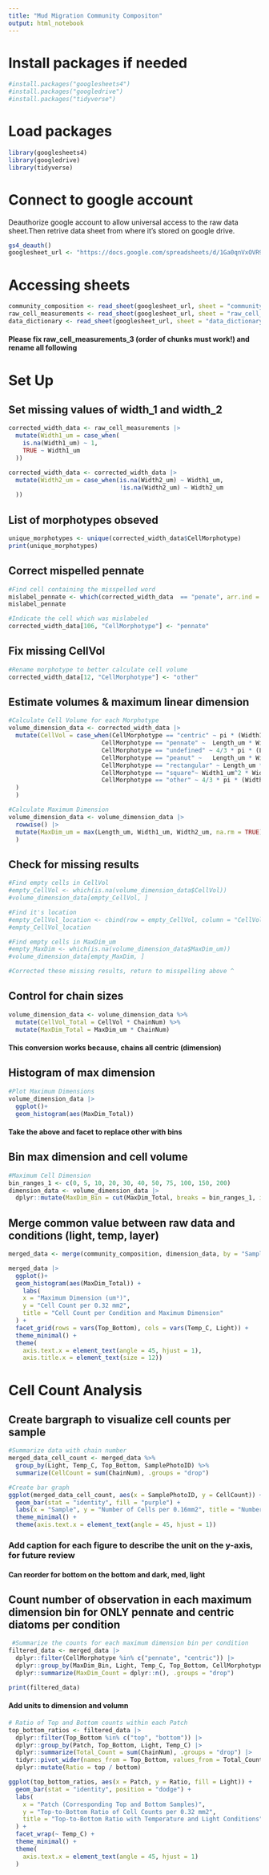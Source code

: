 ```yaml
---
title: "Mud Migration Community Compositon"
output: html_notebook
---
```

# Install packages if needed
```r
#install.packages("googlesheets4")
#install.packages("googledrive")
#install.packages("tidyverse")
```

# Load packages
```r
library(googlesheets4)
library(googledrive)
library(tidyverse)
```

# Connect to google account
Deauthorize google account to allow universal access to the raw data sheet.Then retrive data sheet from where it's stored on google drive.
```r
gs4_deauth()
googlesheet_url <- "https://docs.google.com/spreadsheets/d/1Ga0qnVxOVR9NwSNI5RM1iz1L2MoCAyF0O4x3D6mCePw/edit?gid=405129858#gid=405129858"
```

# Accessing sheets
```r
community_composition <- read_sheet(googlesheet_url, sheet = "community_composition")
raw_cell_measurements <- read_sheet(googlesheet_url, sheet = "raw_cell_measurements")
data_dictionary <- read_sheet(googlesheet_url, sheet = "data_dictionary")
```
#### Please fix raw_cell_measurements_3 (order of chunks must work!) and rename all following 

# Set Up

## Set missing values of width_1 and width_2
```r
corrected_width_data <- raw_cell_measurements |>
  mutate(Width1_um = case_when(
    is.na(Width1_um) ~ 1,
    TRUE ~ Width1_um
  ))

corrected_width_data <- corrected_width_data |>
  mutate(Width2_um = case_when(is.na(Width2_um) ~ Width1_um,
                               !is.na(Width2_um) ~ Width2_um
  ))
```

## List of morphotypes obseved 
```r
unique_morphotypes <- unique(corrected_width_data$CellMorphotype)
print(unique_morphotypes)
```

## Correct mispelled pennate
```r
#Find cell containing the misspelled word
mislabel_pennate <- which(corrected_width_data  == "penate", arr.ind = TRUE)
mislabel_pennate

#Indicate the cell which was mislabeled
corrected_width_data[106, "CellMorphotype"] <- "pennate"
```

## Fix missing CellVol
```r
#Rename morphotype to better calculate cell volume
corrected_width_data[12, "CellMorphotype"] <- "other"
```

## Estimate volumes & maximum linear dimension
```r
#Calculate Cell Volume for each Morphotype
volume_dimension_data <- corrected_width_data |>
  mutate(CellVol = case_when(CellMorphotype == "centric" ~ pi * (Width1_um/2)^2 *  Width2_um,
                          CellMorphotype == "pennate" ~  Length_um * Width1_um * Width2_um,
                          CellMorphotype == "undefined" ~ 4/3 * pi * (Length_um/2)^3, 
                          CellMorphotype == "peanut" ~   Length_um * Width1_um * Width2_um,
                          CellMorphotype == "rectangular" ~ Length_um * Width1_um * Width2_um,
                          CellMorphotype == "square"~ Width1_um^2 * Width2_um, #check these values
                          CellMorphotype == "other" ~ 4/3 * pi * (Width1_um/2)^3
  )
  )

#Calculate Maximum Dimension
volume_dimension_data <- volume_dimension_data |>
  rowwise() |>
  mutate(MaxDim_um = max(Length_um, Width1_um, Width2_um, na.rm = TRUE)
  )
```

## Check for missing results
```r
#Find empty cells in CellVol
#empty_CellVol <- which(is.na(volume_dimension_data$CellVol))
#volume_dimension_data[empty_CellVol, ]

#Find it's location
#empty_CellVol_location <- cbind(row = empty_CellVol, column = "CellVol")
#empty_CellVol_location

#Find empty cells in MaxDim_um
#empty_MaxDim <- which(is.na(volume_dimension_data$MaxDim_um))
#volume_dimension_data[empty_MaxDim, ]

#Corrected these missing results, return to misspelling above ^
```

## Control for chain sizes
```r
volume_dimension_data <- volume_dimension_data %>%
  mutate(CellVol_Total = CellVol * ChainNum) %>%
  mutate(MaxDim_Total = MaxDim_um * ChainNum)
```
#### This conversion works because, chains all centric (dimension)

## Histogram of max dimension
```r
#Plot Maximum Dimensions
volume_dimension_data |>
  ggplot()+
  geom_histogram(aes(MaxDim_Total))
```
#### Take the above and facet to replace other with bins

## Bin max dimension and cell volume
```r
#Maximum Cell Dimension 
bin_ranges_1 <- c(0, 5, 10, 20, 30, 40, 50, 75, 100, 150, 200)
dimension_data <- volume_dimension_data |>
  dplyr::mutate(MaxDim_Bin = cut(MaxDim_Total, breaks = bin_ranges_1, include.lowest = TRUE, labels = c("0", "5", "10", "20", "30", "40", "50", "75", "100", "150")))
```

## Merge common value between raw data and conditions (light, temp, layer)
```r
merged_data <- merge(community_composition, dimension_data, by = "SamplePhotoID", all.x = TRUE)
```


```r
merged_data |>
  ggplot()+
  geom_histogram(aes(MaxDim_Total)) +
    labs(
    x = "Maximum Dimension (um³)", 
    y = "Cell Count per 0.32 mm2", 
    title = "Cell Count per Condition and Maximum Dimension"
  ) +
  facet_grid(rows = vars(Top_Bottom), cols = vars(Temp_C, Light)) +
  theme_minimal() +
  theme(
    axis.text.x = element_text(angle = 45, hjust = 1), 
    axis.title.x = element_text(size = 12))
```

# Cell Count Analysis

## Create bargraph to visualize cell counts per sample
```r
#Summarize data with chain number
merged_data_cell_count <- merged_data %>%
  group_by(Light, Temp_C, Top_Bottom, SamplePhotoID) %>%
  summarize(CellCount = sum(ChainNum), .groups = "drop")

#Create bar graph
ggplot(merged_data_cell_count, aes(x = SamplePhotoID, y = CellCount)) +
  geom_bar(stat = "identity", fill = "purple") +
  labs(x = "Sample", y = "Number of Cells per 0.16mm2", title = "Number of Cells per Sample") +
  theme_minimal() +
  theme(axis.text.x = element_text(angle = 45, hjust = 1))
```
### Add caption for each figure to describe the unit on the y-axis, for future review 
#### Can reorder for bottom on the bottom and dark, med, light

## Count number of observation in each maximum dimension bin for ONLY pennate and centric diatoms per condition
```r
 #Summarize the counts for each maximum dimension bin per condition
filtered_data <- merged_data |>
  dplyr::filter(CellMorphotype %in% c("pennate", "centric")) |>
  dplyr::group_by(MaxDim_Bin, Light, Temp_C, Top_Bottom, CellMorphotype, Patch, ChainNum) |>
  dplyr::summarize(MaxDim_Count = dplyr::n(), .groups = "drop")

print(filtered_data)
```
#### Add units to dimension and volumn

```r
# Ratio of Top and Bottom counts within each Patch
top_bottom_ratios <- filtered_data |>
  dplyr::filter(Top_Bottom %in% c("top", "bottom")) |> 
  dplyr::group_by(Patch, Top_Bottom, Light, Temp_C) |> 
  dplyr::summarize(Total_Count = sum(ChainNum), .groups = "drop") |> 
  tidyr::pivot_wider(names_from = Top_Bottom, values_from = Total_Count, values_fill = 0) |>
  dplyr::mutate(Ratio = top / bottom)

ggplot(top_bottom_ratios, aes(x = Patch, y = Ratio, fill = Light)) +
  geom_bar(stat = "identity", position = "dodge") +
  labs(
    x = "Patch (Corresponding Top and Bottom Samples)", 
    y = "Top-to-Bottom Ratio of Cell Counts per 0.32 mm2",
    title = "Top-to-Bottom Ratio with Temperature and Light Conditions"
  ) +
  facet_wrap(~ Temp_C) + 
  theme_minimal() +
  theme(
    axis.text.x = element_text(angle = 45, hjust = 1)
  )
```
























